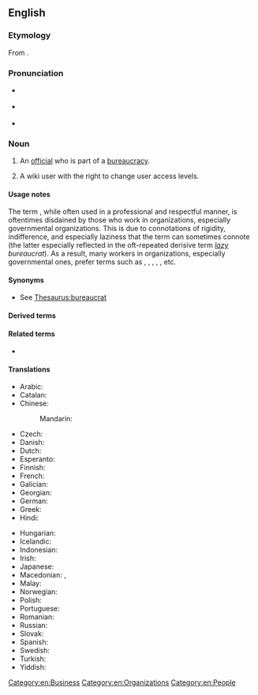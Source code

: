 {{selfref|For Wiktionary's bureaucrats, see [[Wiktionary:Bureaucrats]]}}
==English==

===Etymology===
From {{derived|en|fr|bureaucrate}}.

===Pronunciation===
* {{a|RP}} {{IPA|en|/ˈbjʊəɹəkɹæt/}}
* {{a|GA}} {{IPA|en|/ˈbjʊɹəkɹæt/}}
* {{hyphenation|en|bu|reau|crat}}

===Noun===
{{en-noun}}

# An [[official]] who is part of a [[bureaucracy]].
# {{lb|en|WMF jargon}} A wiki user with the right to change user access levels.

====Usage notes====
The term {{m|en|bureaucrat}}, while often used in a professional and respectful manner, is oftentimes disdained by those who work in organizations, especially governmental organizations. This is due to connotations of rigidity, indifference, and especially laziness that the term can sometimes connote (the latter especially reflected in the oft-repeated derisive term ''[[lazy]] bureaucrat''). As a result, many workers in organizations, especially governmental ones, prefer terms such as {{m|en|manager}}, {{m|en|public manager}}, {{m|en|civil servant}}, {{m|en|public servant}}, {{m|en|public official}}, etc.

====Synonyms====
* See [[Thesaurus:bureaucrat]]

====Derived terms====
{{col3|en
|bureaucratese
|bureaucratic
|bureaucratically
|bureaucratist
|bureaucratistic
|bureaucratress
|faceless bureaucrat
}}

====Related terms====
* {{l|en|bureaucracy}}

====Translations====
{{trans-top|An official in a bureaucracy}}
* Arabic: {{t|ar|بِيرُوقْرَاطِيّ|m|tr=bīruqrāṭiyy}}
* Catalan: {{t|ca|buròcrata|m|f}}
* Chinese:
*: Mandarin: {{t+|cmn|官僚|tr=guānliáo|sc=Hani}}
* Czech: {{t+|cs|byrokrat|m}}
* Danish: {{t|da|bureaukrat}}
* Dutch: {{t+|nl|bureaucraat|m}}
* Esperanto: {{t|eo|burokrato}}
* Finnish: {{t+|fi|byrokraatti}}
* French: {{t+|fr|bureaucrate|m}}
* Galician: {{t+|gl|burócrata|m|f}}
* Georgian: {{t|ka|ბიუროკრატი}}
* German: {{t+|de|Bürokrat|m}}
* Greek: {{t+|el|γραφειοκράτης|m|f|sc=Grek}}
* Hindi: {{t|hi|नौकरशाह|tr=naukraśāh}}
{{trans-mid}}
* Hungarian: {{t+|hu|bürokrata}}
* Icelandic: {{t|is|kerfiskarl|m}}
* Indonesian: {{t+|id|birokrat}}
* Irish: {{t|ga|maorlathaí|m}}
* Japanese: {{t+|ja|官僚|tr=かんりょう, kanryō}}
* Macedonian: {{t|mk|бирокра́т|m}}, {{t|mk|чиновник|m}}
* Malay: {{t|ms|birokrat}}
* Norwegian: {{t|no|byråkrat|m}}
* Polish: {{t+|pl|biurokrata|m}}
* Portuguese: {{t+|pt|burocrata|m|f}}
* Romanian: {{t+|ro|birocrat|m}}
* Russian: {{t+|ru|бюрокра́т|m}}
* Slovak: {{t|sk|byrokrat|m}}
* Spanish: {{t|es|burócrata|m|f}}
* Swedish: {{t+|sv|byråkrat|c}}
* Turkish: {{t+|tr|bürokrat}}
* Yiddish: {{t|yi|ביוראָקראַט|m}}
{{trans-bottom}}

[[Category:en:Business]]
[[Category:en:Organizations]]
[[Category:en:People]]